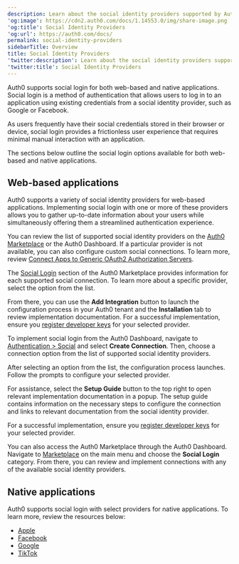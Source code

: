 ```yaml
---
description: Learn about the social identity providers supported by Auth0.
'og:image': https://cdn2.auth0.com/docs/1.14553.0/img/share-image.png
'og:title': Social Identity Providers
'og:url': https://auth0.com/docs/
permalink: social-identity-providers
sidebarTitle: Overview
title: Social Identity Providers
'twitter:description': Learn about the social identity providers supported by Auth0.
'twitter:title': Social Identity Providers
---
```

Auth0 supports social login for both web-based and native applications. Social login is a method of authentication that allows users to log in to an application using existing credentials from a social <Tooltip tip="Identity Provider (IdP): Service that stores and manages digital identities." cta="View Glossary" href="/docs/glossary?term=identity+provider">identity provider</Tooltip>, such as Google or Facebook.

As users frequently have their social credentials stored in their browser or device, social login provides a frictionless user experience that requires minimal manual interaction with an application.

The sections below outline the social login options available for both web-based and native applications.

## Web-based applications

Auth0 supports a variety of social identity providers for web-based applications. Implementing social login with one or more of these providers allows you to gather up-to-date information about your users while simultaneously offering them a streamlined authentication experience.

You can review the list of supported social identity providers on the [Auth0 Marketplace](https://marketplace.auth0.com/categories/social-login) or the <Tooltip tip="Auth0 Dashboard: Auth0's main product to configure your services." cta="View Glossary" href="/docs/glossary?term=Auth0+Dashboard">Auth0 Dashboard</Tooltip>. If a particular provider is not available, you can also configure custom social connections. To learn more, review [Connect Apps to Generic OAuth2 Authorization Servers](/docs/authenticate/identity-providers/social-identity-providers/oauth2).

<Tabs><Tab title="Auth0 Marketplace">

The [Social Login](https://marketplace.auth0.com/categories/social-login) section of the Auth0 Marketplace provides information for each supported social connection. To learn more about a specific provider, select the option from the list.

From there, you can use the **Add Integration** button to launch the configuration process in your Auth0 tenant and the **Installation** tab to review implementation documentation. For a successful implementation, ensure you [register developer keys](/docs/authenticate/identity-providers/social-identity-providers/devkeys) for your selected provider.

</Tab><Tab title="Auth0 Dashboard">

To implement social login from the Auth0 Dashboard, navigate to [Authentication > Social](https://manage.auth0.com/#/connections/social) and select **Create Connection**. Then, choose a connection option from the list of supported social identity providers.

After selecting an option from the list, the configuration process launches. Follow the prompts to configure your selected provider.

For assistance, select the **Setup Guide** button to the top right to open relevant implementation documentation in a popup. The setup guide contains information on the necessary steps to configure the connection and links to relevant documentation from the social identity provider.

For a successful implementation, ensure you [register developer keys](/docs/authenticate/identity-providers/social-identity-providers/devkeys) for your selected provider.

You can also access the Auth0 Marketplace through the Auth0 Dashboard. Navigate to [Marketplace](https://manage.auth0.com/#/marketplace) on the main menu and choose the **Social Login** category. From there, you can review and implement connections with any of the available social identity providers.

</Tab></Tabs>

## Native applications

Auth0 supports social login with select providers for native applications. To learn more, review the resources below:

* [Apple](/docs/authenticate/identity-providers/social-identity-providers/apple-native)
* [Facebook](/docs/authenticate/identity-providers/social-identity-providers/facebook-native)
* [Google](/docs/authenticate/identity-providers/social-identity-providers/google-native)
* [TikTok](/docs/authenticate/identity-providers/social-identity-providers/tiktok)